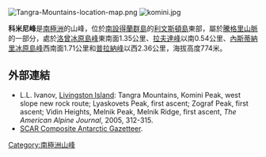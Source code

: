 {{no footnotes|time=2013-10-29T04:05:09+00:00}}
[[Image:Tangra-Mountains-location-map.png|thumb]]
[[Image:komini.jpg|thumb]]

'''科米尼峰'''是[[南極洲|南極洲]]的山峰，位於[[南設得蘭群島|南設得蘭群島]]的[[利文斯頓島|利文斯頓島]]東部，屬於[[騰格里山脈|騰格里山脈]]的一部分，處於[[洛曾冰原島峰|洛曾冰原島峰]]東南面1.35公里、[[拉夫達峰|拉夫達峰]]以南0.54公里、[[內斯蒂納里冰原島峰|內斯蒂納里冰原島峰]]西南面1.71公里和[[普拉納峰|普拉納峰]]以西2.36公里，海拔高度774米。

{{coord|62|39|10|S|60|07|05.7|W|display=title}}

==外部連結==
* L.L. Ivanov, [http://c498469.r69.cf2.rackcdn.com/2005/305_antarctica_aaj2005.pdf Livingston Island]: Tangra Mountains, Komini Peak, west slope new rock route; Lyaskovets Peak, first ascent; Zograf Peak, first ascent; Vidin Heights, Melnik Peak, Melnik Ridge, first ascent, ''The American Alpine Journal'', 2005, 312-315.
*[http://data.aad.gov.au/aadc/gaz/scar/ SCAR Composite Antarctic Gazetteer].

{{Antarctica-geo-stub}}
[[Category:南極洲山峰|Category:南極洲山峰]]